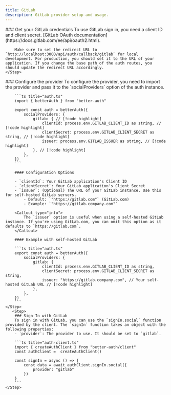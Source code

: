 ```yaml
---
title: GitLab
description: GitLab provider setup and usage.
---
```


<Steps>
    <Step> 
        ### Get your GitLab credentials
        To use GitLab sign in, you need a client ID and client secret. [GitLab OAuth documentation](https://docs.gitlab.com/ee/api/oauth2.html).

        Make sure to set the redirect URL to `http://localhost:3000/api/auth/callback/gitlab` for local development. For production, you should set it to the URL of your application. If you change the base path of the auth routes, you should update the redirect URL accordingly.
    </Step>

  <Step>
        ### Configure the provider
        To configure the provider, you need to import the provider and pass it to the `socialProviders` option of the auth instance.

        ```ts title="auth.ts"
        import { betterAuth } from "better-auth"
        
        export const auth = betterAuth({
            socialProviders: {
                gitlab: { // [!code highlight]
                    clientId: process.env.GITLAB_CLIENT_ID as string, // [!code highlight]
                    clientSecret: process.env.GITLAB_CLIENT_SECRET as string, // [!code highlight]
                    issuer: process.env.GITLAB_ISSUER as string, // [!code highlight]
                }, // [!code highlight]
            },
        })
        ```

        #### Configuration Options

        - `clientId`: Your GitLab application's Client ID
        - `clientSecret`: Your GitLab application's Client Secret  
        - `issuer`: (Optional) The URL of your GitLab instance. Use this for self-hosted GitLab servers.
            - Default: `"https://gitlab.com"` (GitLab.com)
            - Example: `"https://gitlab.company.com"`

        <Callout type="info">
            The `issuer` option is useful when using a self-hosted GitLab instance. If you're using GitLab.com, you can omit this option as it defaults to `https://gitlab.com`.
        </Callout>

        #### Example with self-hosted GitLab

        ```ts title="auth.ts"
        export const auth = betterAuth({
            socialProviders: {
                gitlab: {
                    clientId: process.env.GITLAB_CLIENT_ID as string,
                    clientSecret: process.env.GITLAB_CLIENT_SECRET as string,
                    issuer: "https://gitlab.company.com", // Your self-hosted GitLab URL // [!code highlight]
                },
            },
        })
        ```
    </Step>
       <Step>
        ### Sign In with GitLab
        To sign in with GitLab, you can use the `signIn.social` function provided by the client. The `signIn` function takes an object with the following properties:
        - `provider`: The provider to use. It should be set to `gitlab`.

        ```ts title="auth-client.ts"  
        import { createAuthClient } from "better-auth/client"
        const authClient =  createAuthClient()
        
        const signIn = async () => {
            const data = await authClient.signIn.social({
                provider: "gitlab"
            })
        }
        ```
    </Step>
</Steps>
